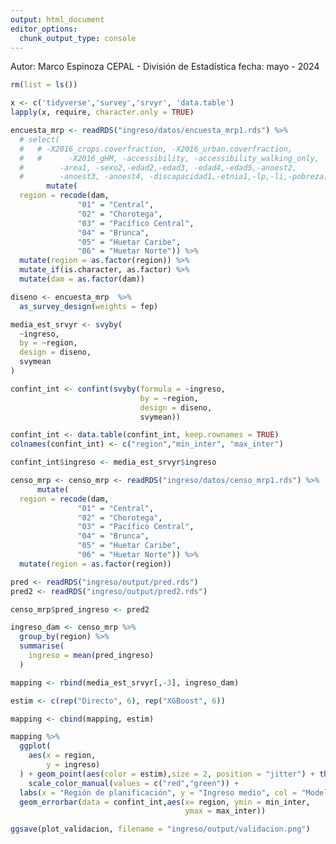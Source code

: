 ---
output: html_document
editor_options: 
  chunk_output_type: console
---

Autor: Marco Espinoza
CEPAL - División de Estadística
fecha: mayo - 2024



```{r}
rm(list = ls())
```

```{r}
x <- c('tidyverse','survey','srvyr', 'data.table')
lapply(x, require, character.only = TRUE)
```

```{r}
encuesta_mrp <- readRDS("ingreso/datos/encuesta_mrp1.rds") %>% 
  # select(
  #   # -X2016_crops.coverfraction, -X2016_urban.coverfraction,
  #   #      -X2016_gHM, -accessibility, -accessibility_walking_only,
  #        -area1, -sexo2,-edad2,-edad3, -edad4,-edad5,-anoest2,
  #        -anoest3, -anoest4, -discapacidad1,-etnia1,-lp,-li,-pobreza) %>% 
        mutate(
  region = recode(dam,
               "01" = "Central",
               "02" = "Chorotega",
               "03" = "Pacífico Central",
               "04" = "Brunca",
               "05" = "Huetar Caribe",
               "06" = "Huetar Norte")) %>%
  mutate(region = as.factor(region)) %>% 
  mutate_if(is.character, as.factor) %>% 
  mutate(dam = as.factor(dam))
```

```{r}
diseno <- encuesta_mrp  %>% 
  as_survey_design(weights = fep)
```

```{r}
media_est_srvyr <- svyby(
  ~ingreso,
  by = ~region,
  design = diseno,
  svymean
)
```

```{r}
confint_int <- confint(svyby(formula = ~ingreso,
                             by = ~region,
                             design = diseno,
                             svymean))

confint_int <- data.table(confint_int, keep.rownames = TRUE)
colnames(confint_int) <- c("region","min_inter", "max_inter")

confint_int$ingreso <- media_est_srvyr$ingreso

```



```{r}
censo_mrp <- censo_mrp <- readRDS("ingreso/datos/censo_mrp1.rds") %>%  
      mutate(
  region = recode(dam,
               "01" = "Central",
               "02" = "Chorotega",
               "03" = "Pacífico Central",
               "04" = "Brunca",
               "05" = "Huetar Caribe",
               "06" = "Huetar Norte")) %>%
  mutate(region = as.factor(region))
```


```{r}
pred <- readRDS("ingreso/output/pred.rds")
pred2 <- readRDS("ingreso/output/pred2.rds")
```

```{r}
censo_mrp$pred_ingreso <- pred2
```

```{r}
ingreso_dam <- censo_mrp %>% 
  group_by(region) %>% 
  summarise(
    ingreso = mean(pred_ingreso)
  ) 
```


```{r}
mapping <- rbind(media_est_srvyr[,-3], ingreso_dam)

estim <- c(rep("Directo", 6), rep("XGBoost", 6))

mapping <- cbind(mapping, estim)
```

```{r}
mapping %>% 
  ggplot(
    aes(x = region,
        y = ingreso)
  ) + geom_point(aes(color = estim),size = 2, position = "jitter") + theme_minimal() +
    scale_color_manual(values = c("red","green")) +  
  labs(x = "Región de planificación", y = "Ingreso medio", col = "Modelo") + 
  geom_errorbar(data = confint_int,aes(x= region, ymin = min_inter,
                                       ymax = max_inter))
```

```{r}
ggsave(plot_validacion, filename = "ingreso/output/validacion.png")
```

